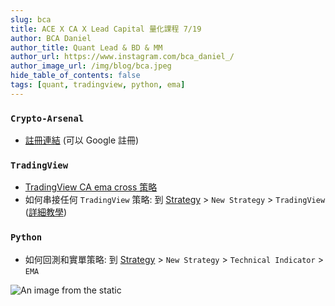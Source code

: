 ```yaml
---
slug: bca
title: ACE X CA X Lead Capital 量化課程 7/19
author: BCA Daniel
author_title: Quant Lead & BD & MM
author_url: https://www.instagram.com/bca_daniel_/
author_image_url: /img/blog/bca.jpeg
hide_table_of_contents: false
tags: [quant, tradingview, python, ema]
---
```



### `Crypto-Arsenal`


- [註冊連結](https://crypto-arsenal.io/?ref=BCA_qbb) (可以 Google 註冊) 
 

### `TradingView`


- [TradingView CA ema cross 策略](https://www.tradingview.com/script/P31Kg8mq/) 
- 如何串接任何 `TradingView` 策略: 到 [Strategy](https://crypto-arsenal.io/strategies) > `New Strategy` > `TradingView` ([詳細教學](https://docs.crypto-arsenal.io/docs/tradingview/strategy/sync-by-position))


### `Python`

- 如何回測和實單策略: 到 [Strategy](https://crypto-arsenal.io/strategies) > `New Strategy` > `Technical Indicator` > `EMA`



![An image from the static](/img/blog/ace791.JPG)
